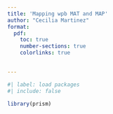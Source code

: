 ```yaml
---
title: 'Mapping wpb MAT and MAP'
author: "Cecilia Martinez"
format: 
  pdf: 
    toc: true
    number-sections: true
    colorlinks: true

  
---
```


```r
#| label: load packages
#| include: false

library(prism)

`````````

